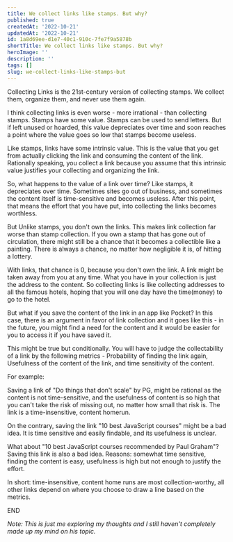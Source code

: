 ```yaml
---
title: We collect links like stamps. But why?
published: true
createdAt: '2022-10-21'
updatedAt: '2022-10-21'
id: 1a8d69ee-d1e7-40c1-910c-7fe7f9a5878b
shortTitle: We collect links like stamps. But why?
heroImage: ''
description: ''
tags: []
slug: we-collect-links-like-stamps-but
---
```

Collecting Links is the 21st-century version of collecting stamps. We collect them, organize them, and never use them again.

I think collecting links is even worse - more irrational - than collecting stamps. Stamps have some value. Stamps can be used to send letters. But if left unused or hoarded, this value depreciates over time and soon reaches a point where the value goes so low that stamps become useless.

Like stamps, links have some intrinsic value. This is the value that you get from actually clicking the link and consuming the content of the link. Rationally speaking, you collect a link because you assume that this intrinsic value justifies your collecting and organizing the link.

So, what happens to the value of a link over time? Like stamps, it depreciates over time. Sometimes sites go out of business, and sometimes the content itself is time-sensitive and becomes useless. After this point, that means the effort that you have put, into collecting the links becomes worthless.

But Unlike stamps, you don't own the links. This makes link collection far worse than stamp collection. If you own a stamp that has gone out of circulation, there might still be a chance that it becomes a collectible like a painting. There is always a chance, no matter how negligible it is, of hitting a lottery.

With links, that chance is 0, because you don't own the link. A link might be taken away from you at any time. What you have in your collection is just the address to the content. So collecting links is like collecting addresses to all the famous hotels, hoping that you will one day have the time(money) to go to the hotel.

But what if you save the content of the link in an app like Pocket? In this case, there is an argument in favor of link collection and it goes like this - in the future, you might find a need for the content and it would be easier for you to access it if you have saved it.

This might be true but conditionally. You will have to judge the collectability of a link by the following metrics - Probability of finding the link again, Usefulness of the content of the link, and time sensitivity of the content.

For example:

Saving a link of "Do things that don't scale" by PG, might be rational as the content is not time-sensitive, and the usefulness of content is so high that you can't take the risk of missing out, no matter how small that risk is. The link is a time-insensitive, content homerun.

On the contrary, saving the link "10 best JavaScript courses" might be a bad idea. It is time sensitive and easily findable, and its usefulness is unclear.

What about "10 best JavaScript courses recommended by Paul Graham"? Saving this link is also a bad idea. Reasons: somewhat time sensitive, finding the content is easy, usefulness is high but not enough to justify the effort.

In short: time-insensitive, content home runs are most collection-worthy, all other links depend on where you choose to draw a line based on the metrics.

END

_Note: This is just me exploring my thoughts and I still haven't completely made up my mind on his topic._
